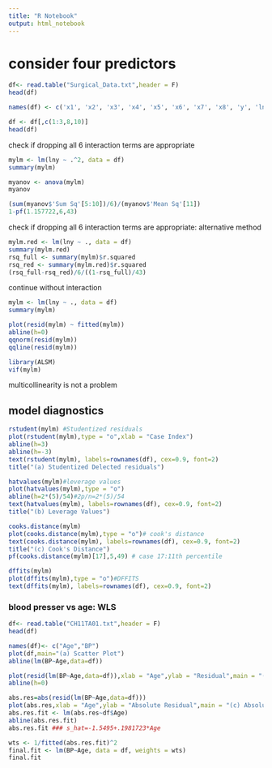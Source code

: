 ```yaml
---
title: "R Notebook"
output: html_notebook
---
```


# consider four predictors
```r
df<- read.table("Surgical_Data.txt",header = F)
head(df)
```

```r
names(df) <- c('x1', 'x2', 'x3', 'x4', 'x5', 'x6', 'x7', 'x8', 'y', 'lny')
```

```r
df <- df[,c(1:3,8,10)]
head(df)
```


check if dropping all 6 interaction terms are appropriate
```r
mylm <- lm(lny ~ .^2, data = df)
summary(mylm)
```

```r
myanov <- anova(mylm)
myanov
```

```r
(sum(myanov$'Sum Sq'[5:10])/6)/(myanov$'Mean Sq'[11])
1-pf(1.157722,6,43)
```


check if dropping all 6 interaction terms are appropriate: alternative method
```r
mylm.red <- lm(lny ~ ., data = df)
summary(mylm.red)
rsq_full <- summary(mylm)$r.squared
rsq_red <- summary(mylm.red)$r.squared
(rsq_full-rsq_red)/6/((1-rsq_full)/43)
```


continue without interaction
```r
mylm <- lm(lny ~ ., data = df)
summary(mylm)
```

```r
plot(resid(mylm) ~ fitted(mylm))
abline(h=0)
qqnorm(resid(mylm))
qqline(resid(mylm))
```

```r
library(ALSM)
vif(mylm)
```
multicollinearity is not a problem


## model diagnostics
```r
rstudent(mylm) #Studentized residuals
plot(rstudent(mylm),type = "o",xlab = "Case Index")
abline(h=3)
abline(h=-3)
text(rstudent(mylm), labels=rownames(df), cex=0.9, font=2)
title("(a) Studentized Delected residuals")
```

```r
hatvalues(mylm)#leverage values
plot(hatvalues(mylm),type = "o")
abline(h=2*(5)/54)#2p/n=2*(5)/54
text(hatvalues(mylm), labels=rownames(df), cex=0.9, font=2)
title("(b) Leverage Values")
```

```r
cooks.distance(mylm)
plot(cooks.distance(mylm),type = "o")# cook's distance
text(cooks.distance(mylm), labels=rownames(df), cex=0.9, font=2)
title("(c) Cook's Distance")
pf(cooks.distance(mylm)[17],5,49) # case 17:11th percentile
```

```r
dffits(mylm)
plot(dffits(mylm),type = "o")#DFFITS
text(dffits(mylm), labels=rownames(df), cex=0.9, font=2)
```


### blood presser vs age: WLS
```r

df<- read.table("CH11TA01.txt",header = F)
head(df)
```

```r
names(df)<- c("Age","BP")
plot(df,main="(a) Scatter Plot")
abline(lm(BP~Age,data=df))
```

```r
plot(resid(lm(BP~Age,data=df)),xlab = "Age",ylab = "Residual",main = "(b) Residual Plot against X")
abline(h=0)
```

```r
abs.res=abs(resid(lm(BP~Age,data=df)))
plot(abs.res,xlab = "Age",ylab = "Absolute Residual",main = "(c) Absolute Residual Plot against X")
abs.res.fit <- lm(abs.res~df$Age)
abline(abs.res.fit)
abs.res.fit ### s_hat=-1.5495+.1981723*Age
```

```r
wts <- 1/fitted(abs.res.fit)^2
final.fit <- lm(BP~Age, data = df, weights = wts)
final.fit
```